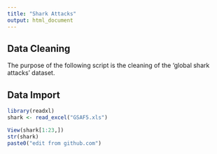 ```yaml
---
title: "Shark Attacks"
output: html_document
---
```


## Data Cleaning

The purpose of the following script is the cleaning of the 'global shark attacks' dataset.

## Data Import


```r
library(readxl)
shark <- read_excel("GSAF5.xls")

View(shark[1:23,])
str(shark)
paste0("edit from github.com")
```


